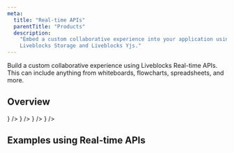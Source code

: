 ```yaml
---
meta:
  title: "Real-time APIs"
  parentTitle: "Products"
  description:
    "Embed a custom collaborative experience into your application using
    Liveblocks Storage and Liveblocks Yjs."
---
```


Build a custom collaborative experience using Liveblocks Real-time APIs. This
can include anything from whiteboards, flowcharts, spreadsheets, and more.

## Overview

<ListGrid columns={2}>
  <DocsCard
    type="technology"
    title="Yjs"
    href="/docs/products/real-time-apis/yjs"
    description="Data store for text editors"
    visual={<DocsYjsIcon className="fill-product-icon-brand h-auto w-6" />}
  />
  <DocsCard
    type="technology"
    title="Storage"
    href="/docs/products/real-time-apis/storage"
    description="Data store for creative tools"
    visual={<DocsStorageIcon className="fill-product-icon-brand h-auto w-6" />}
  />
  <DocsCard
    type="technology"
    title="Presence"
    href="/docs/products/real-time-apis/presence"
    description="Make users feel connected"
    visual={<DocsPresenceIcon className="fill-product-icon-brand h-auto w-6" />}
  />
  <DocsCard
    type="technology"
    title="Broadcast"
    href="/docs/products/real-time-apis/broadcast"
    description="Send custom events to others"
    visual={
      <DocsBroadcastIcon className="fill-product-icon-brand h-auto w-6" />
    }
  />
</ListGrid>

## Examples using Real-time APIs

<ListGrid columns={2}>
  <ExampleCard
    example={{
      title: "Live Avatar Stack",
      slug: "live-avatar-stack",
      image: "/images/examples/thumbnails/live-avatar-stack.jpg",
    }}
    technologies={["nextjs", "nuxtjs", "vuejs", "sveltekit", "solidjs"]}
    openInNewWindow
  />
  <ExampleCard
    example={{
      title: "Live Cursors Chat",
      slug: "live-cursors-chat",
      image: "/images/examples/thumbnails/live-cursors-chat.jpg",
    }}
    technologies={["nextjs"]}
    openInNewWindow
  />
  <ExampleCard
    example={{
      title: "Collaborative Whiteboard",
      slug: "collaborative-whiteboard-advanced",
      image:
        "/images/examples/thumbnails/collaborative-whiteboard-advanced.jpg",
      advanced: true,
    }}
    technologies={["nextjs"]}
    openInNewWindow
  />
  <ExampleCard
    example={{
      title: "Collaborative Flowchart",
      slug: "collaborative-flowchart/zustand-flowchart",
      image: "/images/examples/thumbnails/collaborative-flowchart.jpg",
      advanced: true,
    }}
    technologies={["zustand"]}
    openInNewWindow
  />
</ListGrid>
